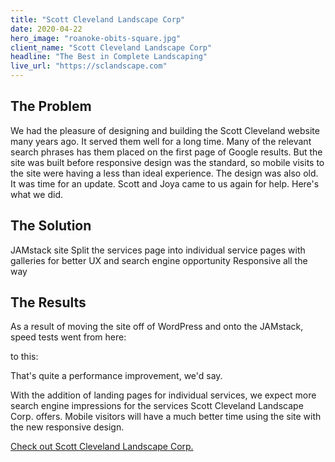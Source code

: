 ```yaml
---
title: "Scott Cleveland Landscape Corp"
date: 2020-04-22
hero_image: "roanoke-obits-square.jpg"
client_name: "Scott Cleveland Landscape Corp"
headline: "The Best in Complete Landscaping"
live_url: "https://sclandscape.com"
---
```



## The Problem

We had the pleasure of designing and building the Scott Cleveland website many years ago. It served them well for a long time. Many of the relevant search phrases has them placed on the first page of Google results. But the site was built before responsive design was the standard, so mobile visits to the site were having a less than ideal experience. The design was also old. It was time for an update. Scott and Joya came to us again for help. Here's what we did.

## The Solution

JAMstack site
Split the services page into individual service pages with galleries for better UX and search engine opportunity
Responsive all the way

## The Results

As a result of moving the site off of WordPress and onto the JAMstack, speed tests went from here:

<LighthouseResult performance={81} accessibility={79} bestPractices={85} seo={62} />

to this:

<LighthouseResult performance={99} accessibility={100} bestPractices={100} seo={100} />

That's quite a performance improvement, we'd say.

With the addition of landing pages for individual services, we expect more search engine impressions for the services Scott Cleveland Landscape Corp. offers. Mobile visitors will have a much better time using the site with the new responsive design.

[Check out Scott Cleveland Landscape Corp.](https://sclandscape.com)
